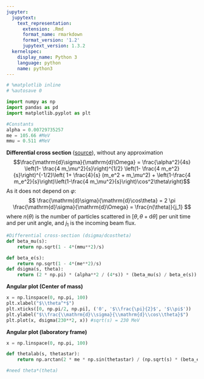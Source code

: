 ```yaml
---
jupyter:
  jupytext:
    text_representation:
      extension: .Rmd
      format_name: rmarkdown
      format_version: '1.2'
      jupytext_version: 1.3.2
  kernelspec:
    display_name: Python 3
    language: python
    name: python3
---
```


```python
# %matplotlib inline
# %autosave 0

import numpy as np
import pandas as pd
import matplotlib.pyplot as plt
```

```python
#Constants
alpha = 0.00729735257
me = 105.66 #MeV
mmu = 0.511 #MeV
```

**Differential cross section** ([source](http://www.physics.usu.edu/Wheeler/QFT/PicsII/QFT10Feb23Muon.pdf)), without any approximation
$$\frac{\mathrm{d}\sigma}{\mathrm{d}\Omega} = \frac{\alpha^2}{4s} \left(1- \frac{4 m_\mu^2}{s}\right)^{1/2} \left(1- \frac{4 m_e^2}{s}\right)^{-1/2}\left( 1+ \frac{4}{s} (m_e^2 + m_\mu^2) + \left(1-\frac{4 m_e^2}{s}\right)\left(1-\frac{4 m_\mu^2}{s}\right)\cos^2\theta\right)$$
As it does not depend on $\varphi$:
$$ \frac{\mathrm{d}\sigma}{\mathrm{d}\cos\theta} = 2 \pi \frac{\mathrm{d}\sigma}{\mathrm{d}\Omega} = \frac{n(\theta)}{j_1} $$
where $n(\theta)$ is the number of particles scattered in $[\theta, \theta+\mathrm{d}\theta]$ per unit time and per unit angle, and $j_1$ is the incoming beam flux.

```python
#Differential cross-section (dsigma/dcostheta) 
def beta_mu(s):
    return np.sqrt(1 - 4*(mmu**2)/s)

def beta_e(s):
    return np.sqrt(1 - 4*(me**2)/s)
def dsigma(s, theta):
    return (2 * np.pi) * (alpha**2 / (4*s)) * (beta_mu(s) / beta_e(s)) * (1 + 4 * (me**2 + mmu**2) / s + beta_mu(s)**2 * beta_e(s)**2 * np.cos(theta)**2)
```

**Angular plot (Center of mass)**

```python
x = np.linspace(0, np.pi, 100)
plt.xlabel("$\\theta^*$")
plt.xticks([0, np.pi/2, np.pi], ('0', '$\\frac{\pi}{2}$', '$\\pi$'))
plt.ylabel("$\\frac{\\mathrm{d}\\sigma}{\\mathrm{d}\\cos\\theta}$")
plt.plot(x, dsigma(230**2, x)) #sqrt(s) = 230 MeV
```

**Angular plot (laboratory frame)**

```python
x = np.linspace(0, np.pi, 100)

def thetalab(s, thetastar):
    return np.arctan(2 * me * np.sin(thetastar) / (np.sqrt(s) * (beta_e(s) / beta_mu(s) + np.cos(thetastar))))

#need theta*(theta)
```

```python

```
